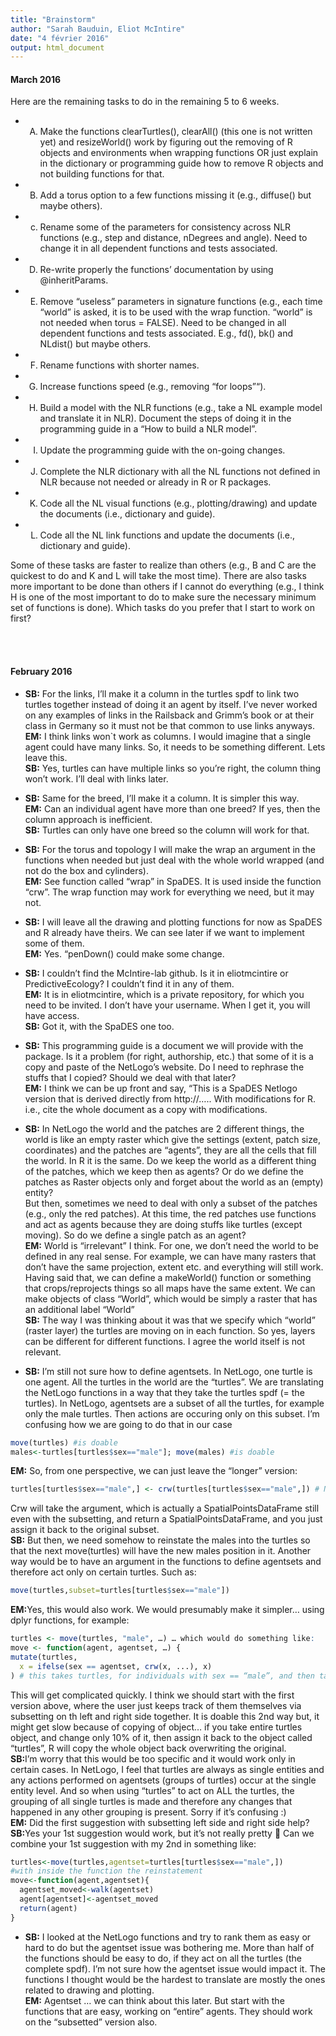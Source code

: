 ```yaml
---
title: "Brainstorm"
author: "Sarah Bauduin, Eliot McIntire"
date: "4 février 2016"
output: html_document
---
```




#### March 2016

Here are the remaining tasks to do in the remaining 5 to 6 weeks.

* A) Make the functions clearTurtles(), clearAll() (this one is not written yet) and resizeWorld() work by figuring out the removing of R objects and environments when wrapping functions OR just explain in the dictionary or programming guide how to remove R objects and not building functions for that.

* B) Add a torus option to a few functions missing it (e.g., diffuse() but maybe others).

* c) Rename some of the parameters for consistency across NLR functions (e.g., step and distance, nDegrees and angle). Need to change it in all dependent functions and tests associated.

* D) Re-write properly the functions' documentation by using @inheritParams.

* E) Remove "useless" parameters in signature functions (e.g., each time "world" is asked, it is to be used with the wrap function. "world" is not needed when torus = FALSE). Need to be changed in all dependent functions and tests associated. E.g., fd(), bk() and NLdist() but maybe others.

* F) Rename functions with shorter names.

* G) Increase functions speed (e.g., removing "for loops"").

* H) Build a model with the NLR functions (e.g., take a NL example model and translate it in NLR). Document the steps of doing it in the programming guide in a "How to build a NLR model".

* I) Update the programming guide with the on-going changes.

* J) Complete the NLR dictionary with all the NL functions not defined in NLR because not needed or already in R or R packages.

* K) Code all the NL visual functions (e.g., plotting/drawing) and update the documents (i.e., dictionary and guide).

* L) Code all the NL link functions and update the documents (i.e., dictionary and guide).

Some of these tasks are faster to realize than others (e.g., B and C are the quickest to do and K and L will take the most time). There are also tasks more important to be done than others if I cannot do everything (e.g., I think H is one of the most important to do to make sure the necessary minimum set of functions is done).
Which tasks do you prefer that I start to work on first?
  
\
\


#### February 2016

* **SB:** For the links, I'll make it a column in the turtles spdf to link two turtles together instead of doing it an agent by itself. I've never worked on any examples of links in the Railsback and Grimm's book or at their class in Germany so it must not be that common to use links anyways.  
**EM:** I think links won`t work as columns. I would imagine that a single agent could have many links. So, it needs to be something different. Lets leave this.  
**SB:** Yes, turtles can have multiple links so you’re right, the column thing won’t work. I’ll deal with links later.

* **SB:** Same for the breed, I'll make it a column. It is simpler this way.   
**EM:** Can an individual agent have more than one breed? If yes, then the column approach is inefficient.  
**SB:** Turtles can only have one breed so the column will work for that.

* **SB:** For the torus and topology I will make the wrap an argument in the functions when needed but just deal with the whole world wrapped (and not do the box and cylinders).   
**EM:** See function called “wrap” in SpaDES. It is used inside the function “crw”. The wrap function may work for everything we need, but it may not. 

* **SB:** I will leave all the drawing and plotting functions for now as SpaDES and R already have theirs. We can see later if we want to implement some of them.   
**EM:** Yes. “penDown() could make some change.

* **SB:** I couldn't find the McIntire-lab github. Is it in eliotmcintire or PredictiveEcology? I couldn't find it in any of them.   
**EM:** It is in eliotmcintire, which is a private repository, for which you need to be invited. I don’t have your username. When I get it, you will have access.  
**SB:** Got it, with the SpaDES one too.

* **SB:** This programming guide is a document we will provide with the package. Is it a problem (for right, authorship, etc.) that some of it is a copy and paste of the NetLogo's website. Do I need to rephrase the stuffs that I copied? Should we deal with that later?   
**EM:** I think we can be up front and say, “This is a SpaDES Netlogo version that is derived directly from http://..... With modifications for R. i.e., cite the whole document as a copy with modifications.

* **SB:** In NetLogo the world and the patches are 2 different things, the world is like an empty raster which give the settings (extent, patch size, coordinates) and the patches are "agents", they are all the cells that fill the world. In R it is the same. Do we keep the world as a different thing of the patches, which we keep then as agents? Or do we define the patches as Raster objects only and forget about the world as an (empty) entity?   
But then, sometimes we need to deal with only a subset of the patches (e.g., only the red patches). At this time, the red patches use functions and act as agents because they are doing stuffs like turtles (except moving). So do we define a single patch as an agent?   
**EM:** World is “irrelevant” I think. For one, we don’t need the world to be defined in any real sense. For example, we can have many rasters that don’t have the same projection, extent etc. and everything will still work. Having said that, we can define a makeWorld() function or something that crops/reprojects things so all maps have the same extent. We can make objects of class “World”, which would be simply a raster that has an additional label “World”  
**SB:** The way I was thinking about it was that we specify which “world” (raster layer) the turtles are moving on in each function. So yes, layers can be different for different functions. 
I agree the world itself is not relevant.

* **SB:** I'm still not sure how to define agentsets. In NetLogo, one turtle is one agent. All the turtles in the world are the "turtles". We are translating the NetLogo functions in a way that they take the turtles spdf (= the turtles). In NetLogo, agentsets are a subset of all the turtles, for example only the male turtles. Then actions are occuring only on this subset. I'm confusing how we are going to do that in our case
```r
move(turtles) #is doable
males<-turtles[turtles$sex=="male"]; move(males) #is doable
```
**EM:** So, from one perspective, we can just leave the “longer” version:
```r
turtles[turtles$sex=="male",] <- crw(turtles[turtles$sex=="male",]) # Note comma… it needs to be there because it is a data.frame, and that will work. 
```
Crw will take the argument, which is actually a SpatialPointsDataFrame still even with the subsetting, and return a SpatialPointsDataFrame, and you just assign it back to the original subset.  
**SB:** But then, we need somehow to reinstate the males into the turtles so that the next move(turtles) will have the new males position in it.
Another way would be to have an argument in the functions to define agentsets and therefore act only on certain turtles. Such as: 
```r
move(turtles,subset=turtles[turtles$sex=="male"])
```
**EM:**Yes, this would also work. We would presumably make it simpler… using dplyr functions, for example:
```r
turtles <- move(turtles, "male", …) … which would do something like:
move <- function(agent, agentset, …) {
mutate(turtles, 	
  x = ifelse(sex == agentset, crw(x, ...), x)
) # this takes turtles, for individuals with sex == “male”, and then takes the does crw with them. 
```
This will get complicated quickly. I think we should start with the first version above, where the user just keeps track of them themselves via subsetting on th left and right side together.
It is doable this 2nd way but, it might get slow because of copying of object… if you take entire turtles object, and change only 10% of it, then assign it back to the object called “turtles”, R will copy the whole object back overwriting the original.  
**SB:**I'm worry that this would be too specific and it would work only in certain cases.
In NetLogo, I feel that turtles are always as single entities and any actions performed on agentsets (groups of turtles) occur at the single entity level. And so when using "turtles" to act on ALL the turtles, the grouping of all single turtles is made and therefore any changes that happened in any other grouping is present.
Sorry if it's confusing :)  
**EM:** Did the first suggestion with subsetting left side and right side help?  
**SB:**Yes your 1st suggestion would work, but it’s not really pretty 
Can we combine your 1st suggestion with my 2nd in something like:
```r
turtles<-move(turtles,agentset=turtles[turtles$sex=="male",])
#with inside the function the reinstatement
move<-function(agent,agentset){
  agentset_moved<-walk(agentset)
  agent[agentset]<-agentset_moved
  return(agent)
}  
```

* **SB:** I looked at the NetLogo functions and try to rank them as easy or hard to do but the agentset issue was bothering me. More than half of the functions should be easy to do, if they act on all the turtles (the complete spdf). I'm not sure how the agentset issue would impact it. The functions I thought would be the hardest to translate are mostly the ones related to drawing and plotting.  
**EM:** Agentset … we can think about this later. But start with the functions that are easy, working on “entire” agents. They should work on the “subsetted” version also.

